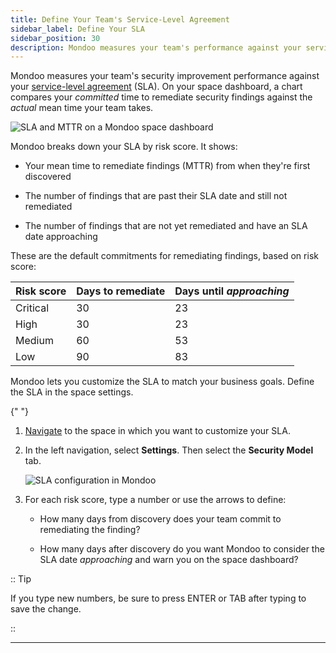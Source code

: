 ```yaml
---
title: Define Your Team's Service-Level Agreement
sidebar_label: Define Your SLA
sidebar_position: 30
description: Mondoo measures your team's performance against your service-level agreement. It compares your committed time to remediate security findings against the actual time. You can customize this service level agreement to match your business goals.
---
```


Mondoo measures your team's security improvement performance against your [service-level agreement](/glossary#service-level-agreement) (SLA). On your space dashboard, a chart compares your _committed_ time to remediate security findings against the _actual_ mean time your team takes.

![SLA and MTTR on a Mondoo space dashboard](/img/platform/maintain/sla-mttr-dash.png)

Mondoo breaks down your SLA by risk score. It shows:

- Your mean time to remediate findings (MTTR) from when they're first discovered

- The number of findings that are past their SLA date and still not remediated

- The number of findings that are not yet remediated and have an SLA date approaching

These are the default commitments for remediating findings, based on risk score:

| Risk score | Days to remediate | Days until _approaching_ |
| ---------- | ----------------- | ------------------------ |
| Critical   | 30                | 23                       |
| High       | 30                | 23                       |
| Medium     | 60                | 53                       |
| Low        | 90                | 83                       |

Mondoo lets you customize the SLA to match your business goals. Define the SLA in the space settings.


<Partial />{" "}

1. [Navigate](/platform/start/navigate/) to the space in which you want to customize your SLA.

2. In the left navigation, select **Settings**. Then select the **Security Model** tab.

   ![SLA configuration in Mondoo](/img/platform/maintain/sla-set.png)

3. For each risk score, type a number or use the arrows to define:

   - How many days from discovery does your team commit to remediating the finding?

   - How many days after discovery do you want Mondoo to consider the SLA date _approaching_ and warn you on the space dashboard?

:: Tip

If you type new numbers, be sure to press ENTER or TAB after typing to save the change.

::

---
